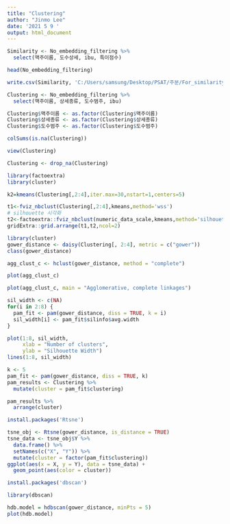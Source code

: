 ---
title: "Clustering"
author: "Jinmo Lee"
date: '2021 5 9 '
output: html_document
---

```{r}
Similarity <- No_embedding_filtering %>%
  select(맥주이름, 도수상세, ibu, 특이점수)

head(No_embedding_filtering)

write.csv(Similarity, 'C:/Users/samsung/Desktop/PSAT/주분/For_similarity_matrix2.csv')

Clustering <- No_embedding_filtering %>%
  select(맥주이름, 상세종류, 도수범주, ibu)

Clustering$맥주이름 <- as.factor(Clustering$맥주이름)
Clustering$상세종류 <- as.factor(Clustering$상세종류)
Clustering$도수범주 <- as.factor(Clustering$도수범주)

colSums(is.na(Clustering))

view(Clustering)

Clustering <- drop_na(Clustering)

library(factoextra)
library(cluster)

k2=kmeans(Clustering[,2:4],iter.max=30,nstart=1,centers=5)

t1<-fviz_nbclust(Clustering[,2:4],kmeans,method='wss')
# silhouette 시각화
t2<-factoextra::fviz_nbclust(numeric_data_scale,kmeans,method='silhouette')
gridExtra::grid.arrange(t1,t2,ncol=2)

library(cluster)
gower_distance <- daisy(Clustering[, 2:4], metric = c("gower"))
class(gower_distance)

agg_clust_c <- hclust(gower_distance, method = "complete")

plot(agg_clust_c)

plot(agg_clust_c, main = "Agglomerative, complete linkages")

sil_width <- c(NA)
for(i in 2:8) {
  pam_fit <- pam(gower_distance, diss = TRUE, k = i)
  sil_width[i] <- pam_fit$silinfo$avg.width
}

plot(1:8, sil_width,
     xlab = "Number of clusters",
     ylab = "Silhouette Width")
lines(1:8, sil_width)

k <- 5
pam_fit <- pam(gower_distance, diss = TRUE, k)
pam_results <- Clustering %>%
  mutate(cluster = pam_fit$clustering)

pam_results %>%
  arrange(cluster)

install.packages('Rtsne')

tsne_obj <- Rtsne(gower_distance, is_distance = TRUE)
tsne_data <- tsne_obj$Y %>%
  data.frame() %>%
  setNames(c("X", "Y")) %>%
  mutate(cluster = factor(pam_fit$clustering))
ggplot(aes(x = X, y = Y), data = tsne_data) +
  geom_point(aes(color = cluster))

install.packages('dbscan')

library(dbscan)

hdb.model = hdbscan(gower_distance, minPts = 5)
plot(hdb.model)

```
